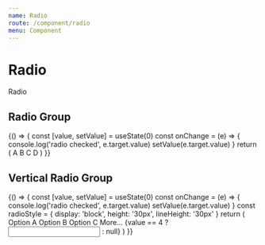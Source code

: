 ```yaml
---
name: Radio
route: /component/radio
menu: Component
---
```



# Radio

<Playground>
  <Radio> Radio </Radio>
</Playground>

## Radio Group

<Playground>
  {() => {
    const [value, setValue] = useState(0)
    const onChange = (e) => {
      console.log('radio checked', e.target.value)
      setValue(e.target.value)
    }
    return (
      <Radio.Group onChange={onChange} value={value}>
        <Radio value={1}>A</Radio>
        <Radio value={2}>B</Radio>
        <Radio value={3}>C</Radio>
        <Radio value={4}>D</Radio>
      </Radio.Group>
    )
  }}
</Playground>

## Vertical Radio Group

<Playground>
  {() => {
    const [value, setValue] = useState(0)
    const onChange = (e) => {
      console.log('radio checked', e.target.value)
      setValue(e.target.value)
    }
    const radioStyle = {
      display: 'block',
      height: '30px',
      lineHeight: '30px'
    }
    return (
      <Radio.Group onChange={onChange} value={value}>
        <Radio style={radioStyle} value={1}>
          Option A
        </Radio>
        <Radio style={radioStyle} value={2}>
          Option B
        </Radio>
        <Radio style={radioStyle} value={3}>
          Option C
        </Radio>
        <Radio style={radioStyle} value={4}>
          More...
          {value == 4 ? <Input style={{ width: 100, marginLeft: 10 }} /> : null}
        </Radio>
      </Radio.Group>
    )
  }}
</Playground>
